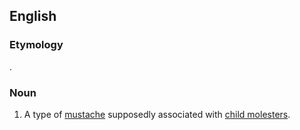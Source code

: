 ==English==

===Etymology===
{{blend|molest|mustache}}.

===Noun===
{{en-noun}}

# A type of [[mustache]] supposedly associated with [[child molester]]s.